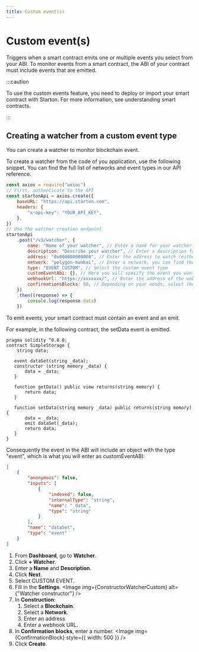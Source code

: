 ```yaml
---
title: Custom event(s)
---
```



# Custom event(s)

Triggers when a smart contract emits one or multiple events you select from your ABI.
To monitor events from a smart contract, the ABI of your contract must include events that are emitted.

:::caution

To use the custom events feature, you need to deploy or import your smart contract with Starton. For more information, see understanding smart contracts.

:::

## Creating a watcher from a custom event type

You can create a watcher to monitor blockchain event.

<Tabs>
<TabItem value="code" label="From Code">
To create a watcher from the code of you application, use the following snippet.
You can find the full list of networks and event types in our <Link to="/api-reference">API reference</Link>.

```js
const axios = require("axios")
// First, authenticate to the API
const startonApi = axios.create({
	baseURL: "https://api.starton.com",
	headers: {
		"x-api-key": "YOUR_API_KEY",
	},
})
// Use the watcher creation endpoint
startonApi
	.post("/v3/watcher", {
		name: "Name of your watcher", // Enter a name for your watcher
		description: "Describe your watcher", // Enter a description for your watcher
		address: "0x000000000000", // Enter the address to watch (either a wallet or a smart contract)
		network: "polygon-mumbai", // Enter a network, you can find the list of networks available in our API reference.
		type: "EVENT_CUSTOM", // Select the custom event type
		customEventAbi: {}, // Here you will specify the event you want to monitor from the ABI of your contract.
		webhookUrl: "https://xxxxxxx/", // Enter the address of the webhook
		confirmationsBlocks: 50, // Depending on your needs, select the number of confirmed blocks before an event triggers your watcher
	})
	.then((response) => {
		console.log(response.data)
	})
```

To emit events, your smart contract must contain an event and an emit.

For example, in the following contract, the setData event is emitted.

```solidity
pragma solidity ^0.8.0;
contract SimpleStorage {
    string data;

   event dataSet(string _data);
   constructor (string memory _data) {
       data = _data;
   }

   function getData() public view returns(string memory) {
       return data;
   }

   function setData(string memory _data) public returns(string memory) {
       data = _data;
       emit dataSet(_data);
       return data;
   }
}
```

Consequently the event in the ABI will include an object with the type "event", which is what you will enter as customEventABI:

```json
[
	{
		"anonymous": false,
		"inputs": [
			{
				"indexed": false,
				"internalType": "string",
				"name": "_data",
				"type": "string"
			}
		],
		"name": "dataSet",
		"type": "event"
	}
]
```

</TabItem>
<TabItem value="dashboard" label="From Webapp">

1. From **Dashboard**, go to **Watcher**.
1. Click **+ Watcher**.
1. Enter a **Name** and **Description**.
1. Click **Next**.
1. Select CUSTOM EVENT.
1. Fill in the **Settings**.
    <Image img={ConstructorWatcherCustom} alt={"Watcher constructor"} />
1. In **Construction**:
    1. Select a **Blockchain**.
    1. Select a **Network**.
    1. Enter an address
    1. Enter a webhook URL.
1. In **Confirmation blocks**, enter a number.
    <Image img={ConfirmationBlock} style={{ width: 500 }} />
1. Click **Create**.

</TabItem>
</Tabs>
